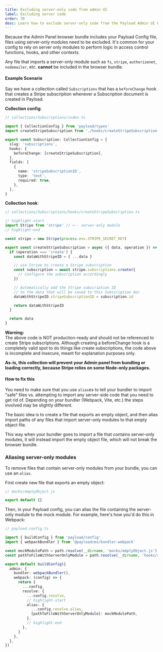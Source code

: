 ```yaml
---
title: Excluding server-only code from admin UI
label: Excluding server code
order: 70
desc: Learn how to exclude server-only code from the Payload Admin UI bundle
---
```


Because the Admin Panel browser bundle includes your Payload Config file, files using server-only modules need to be excluded.
It's common for your config to rely on server only modules to perform logic in access control functions, hooks, and other contexts.

Any file that imports a server-only module such as `fs`, `stripe`, `authorizenet`, `nodemailer`, etc. **cannot** be included in the browser bundle.

#### Example Scenario

Say we have a collection called `Subscriptions` that has a `beforeChange` hook that creates a Stripe subscription whenever a Subscription document is created in Payload.

**Collection config**:

```ts
// collections/Subscriptions/index.ts

import { CollectionConfig } from 'payload/types'
import createStripeSubscription from './hooks/createStripeSubscription'

export const Subscription: CollectionConfig = {
  slug: 'subscriptions',
  hooks: {
    beforeChange: [createStripeSubscription],
  },
  fields: [
    {
      name: 'stripeSubscriptionID',
      type: 'text',
      required: true,
    },
  ],
}
```

**Collection hook**:

```ts
// collections/Subscriptions/hooks/createStripeSubscription.ts

// highlight-start
import Stripe from 'stripe' // <-- server-only module
// highlight-end

const stripe = new Stripe(process.env.STRIPE_SECRET_KEY)

export const createStripeSubscription = async ({ data, operation }) => {
  if (operation === 'create') {
    const dataWithStripeID = { ...data }

    // use Stripe to create a Stripe subscription
    const subscription = await stripe.subscriptions.create({
      // Configure the subscription accordingly
    })

    // Automatically add the Stripe subscription ID
    // to the data that will be saved to this Subscription doc
    dataWithStripeID.stripeSubscriptionID = subscription.id

    return dataWithStripeID
  }

  return data
}
```

<Banner type="error">
  <strong>Warning:</strong>
  <br />
  The above code is NOT production-ready and should not be referenced to create Stripe
  subscriptions. Although creating a beforeChange hook is a completely valid spot to do things like
  create subscriptions, the code above is incomplete and insecure, meant for explanation purposes
  only.
</Banner>

**As-is, this collection will prevent your Admin panel from bundling or loading correctly, because Stripe relies on some Node-only packages.**

#### How to fix this

You need to make sure that you use `alias`es to tell your bundler to import "safe" files vs. attempting to import any server-side code that you need to get rid of. Depending on your bundler (Webpack, Vite, etc.) the steps involved may be slightly different.

The basic idea is to create a file that exports an empty object, and then alias import paths of any files that import server-only modules to that empty object file.

This way when your bundler goes to import a file that contains server-only modules, it will instead import the empty object file, which will not break the browser bundle.

### Aliasing server-only modules

To remove files that contain server-only modules from your bundle, you can use an `alias`.

First create new file that exports an empty object:
```js
// mocks/emptyObject.js

export default {}
```

Then, in your Payload config, you can alias the file containing the server-only module to the mock module. For example, here's how you'd do this in Webpack:

```ts
// payload.config.ts

import { buildConfig } from 'payload/config'
import { webpackBundler } from '@payloadcms/bundler-webpack'

const mockModulePath = path.resolve(__dirname, 'mocks/emptyObject.js')
const pathToFileWithServerOnlyModule = path.resolve(__dirname, 'hooks/syncStripeCustomer.ts')

export default buildConfig({
  admin: {
    bundler: webpackBundler(),
    webpack: (config) => {
      return {
        ...config,
        resolve: {
          ...config.resolve,
          // highlight-start
          alias: {
            ...config.resolve.alias,
            [pathToFileWithServerOnlyModule]: mockModulePath,
          },
          // highlight-end
        },
      }
    },
  },
})
```
